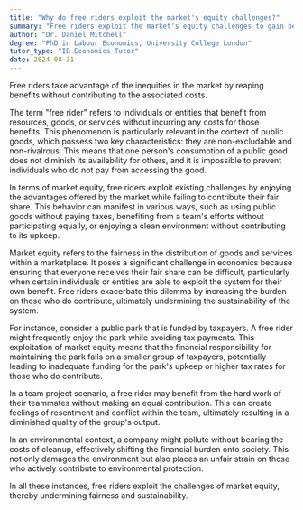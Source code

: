 ```yaml
---
title: "Why do free riders exploit the market's equity challenges?"
summary: "Free riders exploit the market's equity challenges to gain benefits without contributing to the cost."
author: "Dr. Daniel Mitchell"
degree: "PhD in Labour Economics, University College London"
tutor_type: "IB Economics Tutor"
date: 2024-08-31
---
```


Free riders take advantage of the inequities in the market by reaping benefits without contributing to the associated costs.

The term "free rider" refers to individuals or entities that benefit from resources, goods, or services without incurring any costs for those benefits. This phenomenon is particularly relevant in the context of public goods, which possess two key characteristics: they are non-excludable and non-rivalrous. This means that one person's consumption of a public good does not diminish its availability for others, and it is impossible to prevent individuals who do not pay from accessing the good.

In terms of market equity, free riders exploit existing challenges by enjoying the advantages offered by the market while failing to contribute their fair share. This behavior can manifest in various ways, such as using public goods without paying taxes, benefiting from a team's efforts without participating equally, or enjoying a clean environment without contributing to its upkeep.

Market equity refers to the fairness in the distribution of goods and services within a marketplace. It poses a significant challenge in economics because ensuring that everyone receives their fair share can be difficult, particularly when certain individuals or entities are able to exploit the system for their own benefit. Free riders exacerbate this dilemma by increasing the burden on those who do contribute, ultimately undermining the sustainability of the system.

For instance, consider a public park that is funded by taxpayers. A free rider might frequently enjoy the park while avoiding tax payments. This exploitation of market equity means that the financial responsibility for maintaining the park falls on a smaller group of taxpayers, potentially leading to inadequate funding for the park's upkeep or higher tax rates for those who do contribute.

In a team project scenario, a free rider may benefit from the hard work of their teammates without making an equal contribution. This can create feelings of resentment and conflict within the team, ultimately resulting in a diminished quality of the group's output.

In an environmental context, a company might pollute without bearing the costs of cleanup, effectively shifting the financial burden onto society. This not only damages the environment but also places an unfair strain on those who actively contribute to environmental protection.

In all these instances, free riders exploit the challenges of market equity, thereby undermining fairness and sustainability.
    